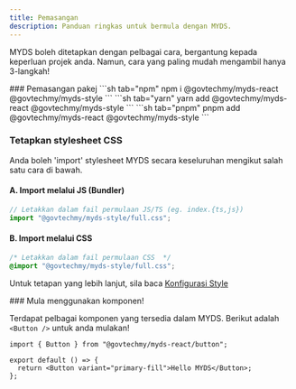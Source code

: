 ```yaml
---
title: Pemasangan
description: Panduan ringkas untuk bermula dengan MYDS.
---
```



MYDS boleh ditetapkan dengan pelbagai cara, bergantung kepada keperluan projek anda. Namun, cara yang paling mudah mengambil hanya 3-langkah!

<Steps>
  <Step>
    ### Pemasangan pakej
    <Tabs items={["npm", "yarn", "pnpm"]}>
        ```sh tab="npm"
        npm i @govtechmy/myds-react @govtechmy/myds-style 
        ```
        ```sh tab="yarn"
        yarn add @govtechmy/myds-react @govtechmy/myds-style
        ```
        ```sh tab="pnpm"
        pnpm add @govtechmy/myds-react @govtechmy/myds-style
        ```
    </Tabs>

  </Step>

  <Step>

### Tetapkan stylesheet CSS<a name="full-css"></a>

Anda boleh 'import' stylesheet MYDS secara keseluruhan mengikut salah satu cara di bawah.

#### A. Import melalui JS (Bundler)

```ts
// Letakkan dalam fail permulaan JS/TS (eg. index.{ts,js})
import "@govtechmy/myds-style/full.css";
```

#### B. Import melalui CSS

```css
/* Letakkan dalam fail permulaan CSS  */
@import "@govtechmy/myds-style/full.css";
```

Untuk tetapan yang lebih lanjut, sila baca [Konfigurasi Style](./style-configuration)

  </Step>

<Step>
### Mula menggunakan komponen!

Terdapat pelbagai komponen yang tersedia dalam MYDS. Berikut adalah `<Button />` untuk anda mulakan!

```tsx
import { Button } from "@govtechmy/myds-react/button";

export default () => {
  return <Button variant="primary-fill">Hello MYDS</Button>;
};
```

</Step>
</Steps>
